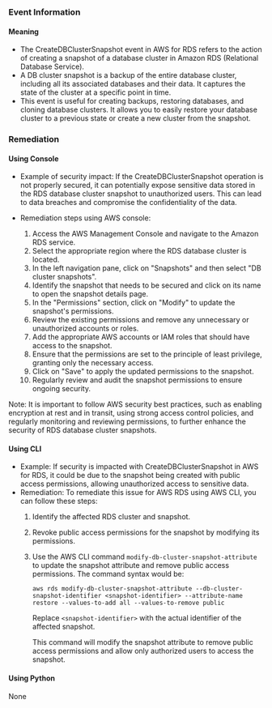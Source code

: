 
### Event Information

#### Meaning

- The CreateDBClusterSnapshot event in AWS for RDS refers to the action of creating a snapshot of a database cluster in Amazon RDS (Relational Database Service).
- A DB cluster snapshot is a backup of the entire database cluster, including all its associated databases and their data. It captures the state of the cluster at a specific point in time.
- This event is useful for creating backups, restoring databases, and cloning database clusters. It allows you to easily restore your database cluster to a previous state or create a new cluster from the snapshot.

### Remediation

#### Using Console

- Example of security impact: If the CreateDBClusterSnapshot operation is not properly secured, it can potentially expose sensitive data stored in the RDS database cluster snapshot to unauthorized users. This can lead to data breaches and compromise the confidentiality of the data.

- Remediation steps using AWS console:
  1. Access the AWS Management Console and navigate to the Amazon RDS service.
  2. Select the appropriate region where the RDS database cluster is located.
  3. In the left navigation pane, click on "Snapshots" and then select "DB cluster snapshots".
  4. Identify the snapshot that needs to be secured and click on its name to open the snapshot details page.
  5. In the "Permissions" section, click on "Modify" to update the snapshot's permissions.
  6. Review the existing permissions and remove any unnecessary or unauthorized accounts or roles.
  7. Add the appropriate AWS accounts or IAM roles that should have access to the snapshot.
  8. Ensure that the permissions are set to the principle of least privilege, granting only the necessary access.
  9. Click on "Save" to apply the updated permissions to the snapshot.
  10. Regularly review and audit the snapshot permissions to ensure ongoing security.

Note: It is important to follow AWS security best practices, such as enabling encryption at rest and in transit, using strong access control policies, and regularly monitoring and reviewing permissions, to further enhance the security of RDS database cluster snapshots.

#### Using CLI

- Example: If security is impacted with CreateDBClusterSnapshot in AWS for RDS, it could be due to the snapshot being created with public access permissions, allowing unauthorized access to sensitive data.
- Remediation: To remediate this issue for AWS RDS using AWS CLI, you can follow these steps:
  1. Identify the affected RDS cluster and snapshot.
  2. Revoke public access permissions for the snapshot by modifying its permissions.
  3. Use the AWS CLI command `modify-db-cluster-snapshot-attribute` to update the snapshot attribute and remove public access permissions. The command syntax would be:
     ```
     aws rds modify-db-cluster-snapshot-attribute --db-cluster-snapshot-identifier <snapshot-identifier> --attribute-name restore --values-to-add all --values-to-remove public
     ```
     Replace `<snapshot-identifier>` with the actual identifier of the affected snapshot.
     
     This command will modify the snapshot attribute to remove public access permissions and allow only authorized users to access the snapshot.

#### Using Python

None

